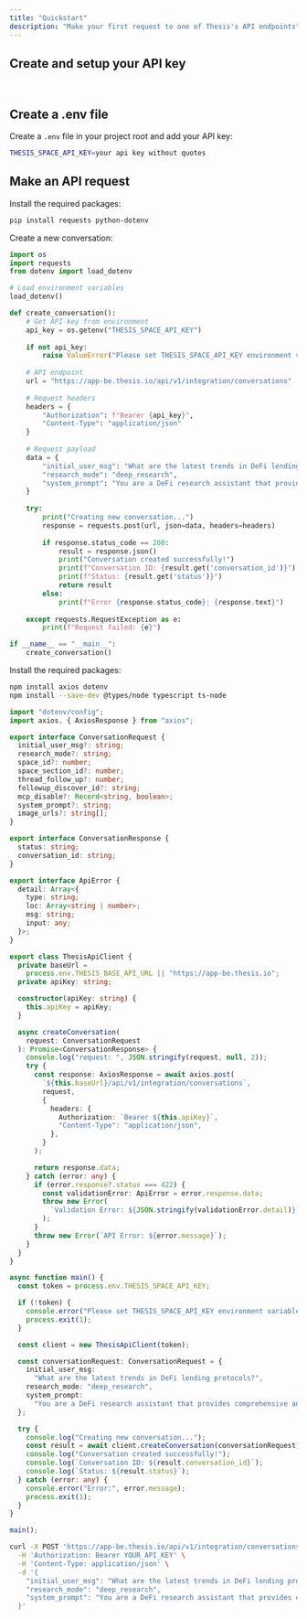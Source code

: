 ```yaml
---
title: "Quickstart"
description: "Make your first request to one of Thesis's API endpoints"
---
```


## Create and setup your API key

<Card title="Get your Thesis API key" icon="key" horizontal href="https://app.thesis.io/settings" />

<br />

## Create a .env file

Create a `.env` file in your project root and add your API key:

```bash
THESIS_SPACE_API_KEY=your api key without quotes
```

## Make an API request

<Tabs>
  <Tab title="Python">

Install the required packages:

```bash
pip install requests python-dotenv
```

Create a new conversation:

```python
import os
import requests
from dotenv import load_dotenv

# Load environment variables
load_dotenv()

def create_conversation():
    # Get API key from environment
    api_key = os.getenv("THESIS_SPACE_API_KEY")
    
    if not api_key:
        raise ValueError("Please set THESIS_SPACE_API_KEY environment variable")
    
    # API endpoint
    url = "https://app-be.thesis.io/api/v1/integration/conversations"
    
    # Request headers
    headers = {
        "Authorization": f"Bearer {api_key}",
        "Content-Type": "application/json"
    }
    
    # Request payload
    data = {
        "initial_user_msg": "What are the latest trends in DeFi lending protocols?",
        "research_mode": "deep_research",
        "system_prompt": "You are a DeFi research assistant that provides comprehensive analysis."
    }
    
    try:
        print("Creating new conversation...")
        response = requests.post(url, json=data, headers=headers)
        
        if response.status_code == 200:
            result = response.json()
            print("Conversation created successfully!")
            print(f"Conversation ID: {result.get('conversation_id')}")
            print(f"Status: {result.get('status')}")
            return result
        else:
            print(f"Error {response.status_code}: {response.text}")
            
    except requests.RequestException as e:
        print(f"Request failed: {e}")

if __name__ == "__main__":
    create_conversation()
```

  </Tab>
  <Tab title="TypeScript">

Install the required packages:

```bash
npm install axios dotenv
npm install --save-dev @types/node typescript ts-node
```

```typescript
import "dotenv/config";
import axios, { AxiosResponse } from "axios";

export interface ConversationRequest {
  initial_user_msg?: string;
  research_mode?: string;
  space_id?: number;
  space_section_id?: number;
  thread_follow_up?: number;
  followup_discover_id?: string;
  mcp_disable?: Record<string, boolean>;
  system_prompt?: string;
  image_urls?: string[];
}

export interface ConversationResponse {
  status: string;
  conversation_id: string;
}

export interface ApiError {
  detail: Array<{
    type: string;
    loc: Array<string | number>;
    msg: string;
    input: any;
  }>;
}

export class ThesisApiClient {
  private baseUrl =
    process.env.THESIS_BASE_API_URL || "https://app-be.thesis.io";
  private apiKey: string;

  constructor(apiKey: string) {
    this.apiKey = apiKey;
  }

  async createConversation(
    request: ConversationRequest
  ): Promise<ConversationResponse> {
    console.log("request: ", JSON.stringify(request, null, 2));
    try {
      const response: AxiosResponse = await axios.post(
        `${this.baseUrl}/api/v1/integration/conversations`,
        request,
        {
          headers: {
            Authorization: `Bearer ${this.apiKey}`,
            "Content-Type": "application/json",
          },
        }
      );

      return response.data;
    } catch (error: any) {
      if (error.response?.status === 422) {
        const validationError: ApiError = error.response.data;
        throw new Error(
          `Validation Error: ${JSON.stringify(validationError.detail)}`
        );
      }
      throw new Error(`API Error: ${error.message}`);
    }
  }
}

async function main() {
  const token = process.env.THESIS_SPACE_API_KEY;

  if (!token) {
    console.error("Please set THESIS_SPACE_API_KEY environment variable");
    process.exit(1);
  }

  const client = new ThesisApiClient(token);

  const conversationRequest: ConversationRequest = {
    initial_user_msg:
      "What are the latest trends in DeFi lending protocols?",
    research_mode: "deep_research",
    system_prompt:
      "You are a DeFi research assistant that provides comprehensive analysis.",
  };

  try {
    console.log("Creating new conversation...");
    const result = await client.createConversation(conversationRequest);
    console.log("Conversation created successfully!");
    console.log(`Conversation ID: ${result.conversation_id}`);
    console.log(`Status: ${result.status}`);
  } catch (error: any) {
    console.error("Error:", error.message);
    process.exit(1);
  }
}

main();
```

  </Tab>
  <Tab title="cURL">

```bash
curl -X POST 'https://app-be.thesis.io/api/v1/integration/conversations' \
  -H 'Authorization: Bearer YOUR_API_KEY' \
  -H 'Content-Type: application/json' \
  -d '{
    "initial_user_msg": "What are the latest trends in DeFi lending protocols?",
    "research_mode": "deep_research",
    "system_prompt": "You are a DeFi research assistant that provides comprehensive analysis."
  }'
```

  </Tab>
</Tabs>
